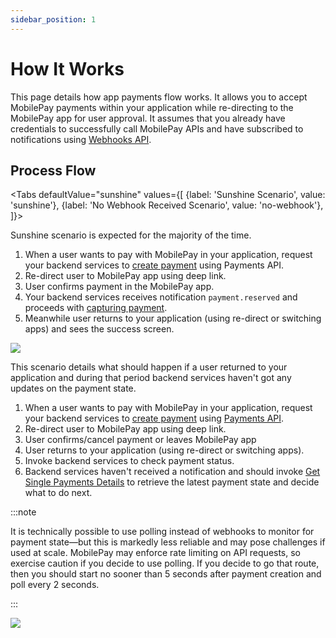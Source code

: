 ```yaml
---
sidebar_position: 1
---
```



# How It Works

This page details how app payments flow works. It allows you to accept MobilePay payments within your application while re-directing to the MobilePay app for user approval. It assumes that you already have credentials to successfully call MobilePay APIs and have subscribed to notifications using [Webhooks API](/docs/webhooks-api).

## Process Flow

<Tabs
defaultValue="sunshine"
values={[
{label: 'Sunshine Scenario', value: 'sunshine'},
{label: 'No Webhook Received Scenario', value: 'no-webhook'},
]}>
<TabItem value="sunshine">

Sunshine scenario is expected for the majority of the time.

1. When a user wants to pay with MobilePay in your application, request your backend services to [create payment](/docs/payments-refunds/create-payments#create-payment) using Payments API.
2. Re-direct user to MobilePay app using deep link.
3. User confirms payment in the MobilePay app.
4. Your backend services receives notification `payment.reserved` and proceeds with [capturing payment](/docs/payments-refunds/create-payments#capture-payment).
5. Meanwhile user returns to your application (using re-direct or switching apps) and sees the success screen.

![](/img/WithWebhooks.jpeg)

</TabItem>

<TabItem value="no-webhook">

This scenario details what should happen if a user returned to your application and during that period backend services haven't got any updates on the payment state.

1. When a user wants to pay with MobilePay in your application, request your backend services to [create payment](/docs/payments-refunds/create-payments#create-payment) using [Payments API](/docs/payments-refunds/create-payments).
2. Re-direct user to MobilePay app using deep link.
3. User confirms/cancel payment or leaves MobilePay app
4. User returns to your application (using re-direct or switching apps).
5. Invoke backend services to check payment status.
6. Backend services haven't received a notification and should invoke [Get Single Payments Details](/docs/payments-refunds/create-payments#get-single-payment-details) to retrieve the latest payment state and decide what to do next.

:::note

It is technically possible to use polling instead of webhooks to monitor for payment state—but this is markedly less reliable and may pose challenges if used at scale. MobilePay may enforce rate limiting on API requests, so exercise caution if you decide to use polling. If you decide to go that route, then you should start no sooner than 5 seconds after payment creation and poll every 2 seconds.

:::

![](/img/WithoutWebhooks.jpeg)

</TabItem>
</Tabs>
